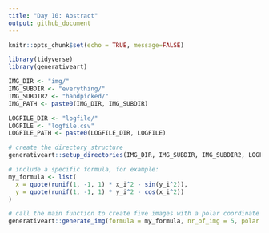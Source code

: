 ```yaml
---
title: "Day 10: Abstract"
output: github_document
---
```


```r
knitr::opts_chunk$set(echo = TRUE, message=FALSE)
```


```r
library(tidyverse)
library(generativeart)
```

```r
IMG_DIR <- "img/"
IMG_SUBDIR <- "everything/"
IMG_SUBDIR2 <- "handpicked/"
IMG_PATH <- paste0(IMG_DIR, IMG_SUBDIR)

LOGFILE_DIR <- "logfile/"
LOGFILE <- "logfile.csv"
LOGFILE_PATH <- paste0(LOGFILE_DIR, LOGFILE)
```

```r
# create the directory structure
generativeart::setup_directories(IMG_DIR, IMG_SUBDIR, IMG_SUBDIR2, LOGFILE_DIR)

# include a specific formula, for example:
my_formula <- list(
  x = quote(runif(1, -1, 1) * x_i^2 - sin(y_i^2)),
  y = quote(runif(1, -1, 1) * y_i^2 - cos(x_i^2))
)

# call the main function to create five images with a polar coordinate system
generativeart::generate_img(formula = my_formula, nr_of_img = 5, polar = TRUE, filetype = "png", color = "#2a363b", background_color = "#99b898")
```

